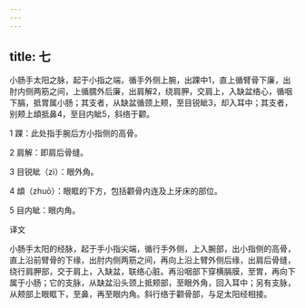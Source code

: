 ```yaml
---
---
---
```

title: 七
---




小肠手太阳之脉，起于小指之端，循手外侧上腕，出踝中1，直上循臂骨下廉，出肘内侧两筋之间，上循臑外后廉，出肩解2，绕肩胛，交肩上，入缺盆络心，循咽下膈，抵胃属小肠；其支者，从缺盆循颈上颊，至目锐眦3，却入耳中；其支者，别颊上䪼抵鼻4，至目内眦5，斜络于颧。

1 踝：此处指手腕后方小指侧的高骨。

2 肩解：即肩后骨缝。

3 目锐眦（zì）：眼外角。

4 䪼（zhuō）：眼眶的下方，包括颧骨内连及上牙床的部位。

5 目内眦：眼内角。

译文

小肠手太阳的经脉，起于手小指尖端，循行手外侧，上入腕部，出小指侧的高骨，直上沿前臂骨的下缘，出肘内侧两筋之间，再向上沿上臂外侧后缘，出肩后骨缝，绕行肩胛部，交于肩上，入缺盆，联络心脏。再沿咽部下穿横膈膜，至胃，再向下属于小肠；它的支脉，从缺盆沿头颈上抵颊部，至眼外角，回入耳中；另有支脉，从颊部上眼眶下，至鼻，再至眼内角。斜行络于颧骨部，与足太阳经相接。